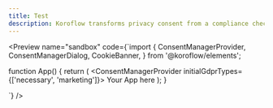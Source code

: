 ```yaml
---
title: Test
description: Koroflow transforms privacy consent from a compliance checkbox into a fully observable system. Built for modern development teams, it unifies analytics, consent tracking, and privacy controls into a single performant solution - no more slow cookie banners or blind spots in user privacy choices.
---
```



<Preview name="sandbox" code={`import {
  ConsentManagerProvider,
  ConsentManagerDialog,
  CookieBanner,
} from '@koroflow/elements';


function App() {
  return (
	  <ConsentManagerProvider initialGdprTypes={['necessary', 'marketing']}>
		  <CookieBanner />
		  <ConsentManagerDialog />
		   Your App here
	  </ConsentManagerProvider>
  );
}

`} />